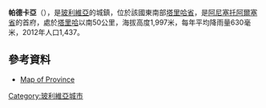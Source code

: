 '''帕德卡亞'''（{{lang-es|Padcaya}}），是[[玻利維亞|玻利維亞]]的城鎮，位於該國東南部[[塔里哈省|塔里哈省]]，是[[阿尼塞托阿爾塞省|阿尼塞托阿爾塞省]]的首府，處於[[塔里哈|塔里哈]]以南50公里，海拔高度1,997米，每年平均降雨量630毫米，2012年人口1,437。

==參考資料==
*[https://web.archive.org/web/20070927201053/http://www.aguabolivia.org/situacionaguaX/Riego/mapas/tarija/arce.htm Map of Province]

{{coord|21|53|14|S|64|42|46|W|type:city|display=title}}

{{Bolivia-geo-stub}}
[[Category:玻利維亞城市|Category:玻利維亞城市]]